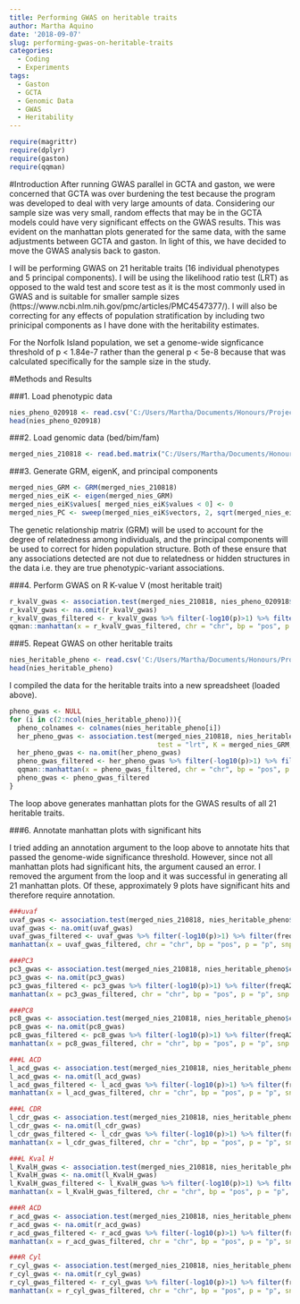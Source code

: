 ```yaml
---
title: Performing GWAS on heritable traits
author: Martha Aquino
date: '2018-09-07'
slug: performing-gwas-on-heritable-traits
categories:
  - Coding
  - Experiments
tags:
  - Gaston
  - GCTA
  - Genomic Data
  - GWAS
  - Heritability
---
```


```r
require(magrittr)
require(dplyr)
require(gaston)
require(qqman)
```


#Introduction
After running GWAS parallel in GCTA and gaston, we were concerned that GCTA was over burdening the test because the program was developed to deal with very large amounts of data. Considering our sample size was very small, random effects that may be in the GCTA models could have very significant effects on the GWAS results. This was evident on the manhattan plots generated for the same data, with the same adjustments between GCTA and gaston. In light of this, we have decided to move the GWAS analysis back to gaston. 

I will be performing GWAS on 21 heritable traits (16 individual phenotypes and 5 principal components). I will be using the likelihood ratio test (LRT) as opposed to the wald test and score test as it is the most commonly used in GWAS and is suitable for smaller sample sizes (https://www.ncbi.nlm.nih.gov/pmc/articles/PMC4547377/). I will also be correcting for any effects of population stratification by including two prinicipal components as I have done with the heritability estimates. 

For the Norfolk Island population, we set a genome-wide signficance threshold of p < 1.84e-7 rather than the general p < 5e-8 because that was calculated specifically for the sample size in the study.

#Methods and Results 

###1. Load phenotypic data
```r
nies_pheno_020918 <- read.csv('C:/Users/Martha/Documents/Honours/Project/honours.project/Data/nies_pheno_020918.csv', header = T)
head(nies_pheno_020918)
```

###2. Load genomic data (bed/bim/fam)
```r
merged_nies_210818 <- read.bed.matrix("C:/Users/Martha/Documents/Honours/Project/honours.project/Data/merged_nies/merged_nies_geno_210818.bed")
```

###3. Generate GRM, eigenK, and principal components
```r
merged_nies_GRM <- GRM(merged_nies_210818)
merged_nies_eiK <- eigen(merged_nies_GRM)
merged_nies_eiK$values[ merged_nies_eiK$values < 0] <- 0
merged_nies_PC <- sweep(merged_nies_eiK$vectors, 2, sqrt(merged_nies_eiK$values), "*")
```

The genetic relationship matrix (GRM) will be used to account for the degree of relatedness among individuals, and the principal components will be used to correct for hiden population structure. Both of these ensure that any associations detected are not due to relatedness or hidden structures in the data i.e. they are true phenotypic-variant associations. 

###4. Perform GWAS on R K-value V (most heritable trait)
```r
r_kvalV_gwas <- association.test(merged_nies_210818, nies_pheno_020918$R.K.value.V, method="lmm", test = "lrt", K = merged_nies_GRM, eigenK = merged_nies_eiK, p = 2)
r_kvalV_gwas <- na.omit(r_kvalV_gwas)
r_kvalV_gwas_filtered <- r_kvalV_gwas %>% filter(-log10(p)>1) %>% filter(freqA2 < 0.99)
qqman::manhattan(x = r_kvalV_gwas_filtered, chr = "chr", bp = "pos", p = "p", snp = "id", ylim = c(0,10), genomewideline = -log10(1.84e-7), main = "R K-value V", annotatePval = 1.84e-7)
```

###5. Repeat GWAS on other heritable traits 
```r
nies_heritable_pheno <- read.csv('C:/Users/Martha/Documents/Honours/Project/honours.project/Data/nies_heritable_pheno.csv', header = T)
head(nies_heritable_pheno)
```

I compiled the data for the heritable traits into a new spreadsheet (loaded above). 

```r
pheno_gwas <- NULL
for (i in c(2:ncol(nies_heritable_pheno))){
  pheno_colnames <- colnames(nies_heritable_pheno[i])
  her_pheno_gwas <- association.test(merged_nies_210818, nies_heritable_pheno[,i], method = "lmm", 
                                     test = "lrt", K = merged_nies_GRM, eigenK = merged_nies_eiK, p =2)
  her_pheno_gwas <- na.omit(her_pheno_gwas)
  pheno_gwas_filtered <- her_pheno_gwas %>% filter(-log10(p)>1) %>% filter(freqA2 < 0.99)
  qqman::manhattan(x = pheno_gwas_filtered, chr = "chr", bp = "pos", p = "p", snp = "id", genomewideline = -log10(1.84e-7), main = paste(pheno_colnames))
  pheno_gwas <- pheno_gwas_filtered
}
```

The loop above generates manhattan plots for the GWAS results of all 21 heritable traits. 

###6. Annotate manhattan plots with significant hits 

I tried adding an annotation argument to the loop above to annotate hits that passed the genome-wide significance threshold. However, since not all manhattan plots had significant hits, the argument caused an error. I removed the argument from the loop and it was successful in generating all 21 manhattan plots. Of these, approximately 9 plots have significant hits and therefore require annotation. 

```r
###uvaf
uvaf_gwas <- association.test(merged_nies_210818, nies_heritable_pheno$totaluvafmm, method="lmm", test = "lrt", K = merged_nies_GRM, eigenK = merged_nies_eiK, p = 2)
uvaf_gwas <- na.omit(uvaf_gwas)
uvaf_gwas_filtered <- uvaf_gwas %>% filter(-log10(p)>1) %>% filter(freqA2 < 0.99)
manhattan(x = uvaf_gwas_filtered, chr = "chr", bp = "pos", p = "p", snp = "id", ylim = c(0,10), genomewideline = -log10(1.84e-7), main = "Ultraviolet Autofluorescence", annotatePval = 1.84e-7)

###PC3 
pc3_gwas <- association.test(merged_nies_210818, nies_heritable_pheno$coord.Dim.3, method="lmm", test = "lrt", K = merged_nies_GRM, eigenK = merged_nies_eiK, p = 2)
pc3_gwas <- na.omit(pc3_gwas)
pc3_gwas_filtered <- pc3_gwas %>% filter(-log10(p)>1) %>% filter(freqA2 < 0.99)
manhattan(x = pc3_gwas_filtered, chr = "chr", bp = "pos", p = "p", snp = "id", ylim = c(0,10), genomewideline = -log10(1.84e-7), main = "Component 3", annotatePval = 1.84e-7)

###PC8
pc8_gwas <- association.test(merged_nies_210818, nies_heritable_pheno$coord.Dim.8, method="lmm", test = "lrt", K = merged_nies_GRM, eigenK = merged_nies_eiK, p = 2)
pc8_gwas <- na.omit(pc8_gwas)
pc8_gwas_filtered <- pc8_gwas %>% filter(-log10(p)>1) %>% filter(freqA2 < 0.99)
manhattan(x = pc8_gwas_filtered, chr = "chr", bp = "pos", p = "p", snp = "id", ylim = c(0,10), genomewideline = -log10(1.84e-7), main = "Component 8", annotatePval = 1.84e-7)

###L ACD
l_acd_gwas <- association.test(merged_nies_210818, nies_heritable_pheno$L.AC.Depth, method="lmm", test = "lrt", K = merged_nies_GRM, eigenK = merged_nies_eiK, p = 2)
l_acd_gwas <- na.omit(l_acd_gwas)
l_acd_gwas_filtered <- l_acd_gwas %>% filter(-log10(p)>1) %>% filter(freqA2 < 0.99)
manhattan(x = l_acd_gwas_filtered, chr = "chr", bp = "pos", p = "p", snp = "id", ylim = c(0,10), genomewideline = -log10(1.84e-7), main = "Left Anterior Chamber Depth", annotatePval = 1.84e-7)

###L CDR
l_cdr_gwas <- association.test(merged_nies_210818, nies_heritable_pheno$L.CDR, method="lmm", test = "lrt", K = merged_nies_GRM, eigenK = merged_nies_eiK, p = 2)
l_cdr_gwas <- na.omit(l_cdr_gwas)
l_cdr_gwas_filtered <- l_cdr_gwas %>% filter(-log10(p)>1) %>% filter(freqA2 < 0.99)
manhattan(x = l_cdr_gwas_filtered, chr = "chr", bp = "pos", p = "p", snp = "id", ylim = c(0,10), genomewideline = -log10(1.84e-7), main = "Left Cup-to-Disc Ratio", annotatePval = 1.84e-7)

###L Kval H
l_KvalH_gwas <- association.test(merged_nies_210818, nies_heritable_pheno$L.K.value.H, method="lmm", test = "lrt", K = merged_nies_GRM, eigenK = merged_nies_eiK, p = 2)
l_KvalH_gwas <- na.omit(l_KvalH_gwas)
l_KvalH_gwas_filtered <- l_KvalH_gwas %>% filter(-log10(p)>1) %>% filter(freqA2 < 0.99)
manhattan(x = l_KvalH_gwas_filtered, chr = "chr", bp = "pos", p = "p", snp = "id", ylim = c(0,10), genomewideline = -log10(1.84e-7), main = "Left Horizontal K-value", annotatePval = 1.84e-7)

###R ACD 
r_acd_gwas <- association.test(merged_nies_210818, nies_heritable_pheno$R.AC.Depth, method="lmm", test = "lrt", K = merged_nies_GRM, eigenK = merged_nies_eiK, p = 2)
r_acd_gwas <- na.omit(r_acd_gwas)
r_acd_gwas_filtered <- r_acd_gwas %>% filter(-log10(p)>1) %>% filter(freqA2 < 0.99)
manhattan(x = r_acd_gwas_filtered, chr = "chr", bp = "pos", p = "p", snp = "id", ylim = c(0,10), genomewideline = -log10(1.84e-7), main = "Right Anterior Chamber Depth", annotatePval = 1.84e-7)

###R Cyl
r_cyl_gwas <- association.test(merged_nies_210818, nies_heritable_pheno$R.Cyl..pre.dilate, method="lmm", test = "lrt", K = merged_nies_GRM, eigenK = merged_nies_eiK, p = 2)
r_cyl_gwas <- na.omit(r_cyl_gwas)
r_cyl_gwas_filtered <- r_cyl_gwas %>% filter(-log10(p)>1) %>% filter(freqA2 < 0.99)
manhattan(x = r_cyl_gwas_filtered, chr = "chr", bp = "pos", p = "p", snp = "id", ylim = c(0,15), genomewideline = -log10(1.84e-7), main = "Right Cylindrical Pre-Dilate Refractive Error", annotatePval = 1.84e-7)

```


